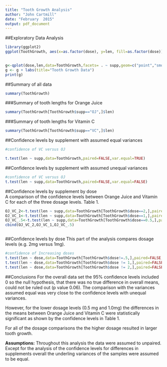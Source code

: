 ```yaml
---
title: "Tooth Growth Analysis"
author: "John Cartmill"
date: "February  2015"
output: pdf_document
---
```


  
##Exploratory Data Analysis   
  
```r
library(ggplot2)
ggplot(ToothGrowth, aes(x=as.factor(dose), y=len, fill=as.factor(dose)))+geom_boxplot()+facet_grid(.~supp)+ggtitle("ToothGrowth Data") + xlab("Dose (mg)") + ylab("Tooth length") + guides(fill=guide_legend(title="Dose"))
 

g<-qplot(dose,len,data=ToothGrowth,facets= . ~ supp,geom=c("point","smooth"),method="loess")
g <- g + labs(title="Tooth Growth Data")
print(g)
```

##Summary of all data

```r
summary(ToothGrowth)
```
###Summary of tooth lengths for Orange Juice
```r
summary(ToothGrowth[ToothGrowth$supp=="OJ",]$len)
```
###Summary of tooth lengths for Vitamin C 
```r
summary(ToothGrowth[ToothGrowth$supp=="VC",]$len)
```
##Confidence levels by supplement with assumed equal variances
```r
#confidence of VC versus OJ

t.test(len ~ supp,data=ToothGrowth,paired=FALSE,var.equal=TRUE)
```

##Confidence levels by supplement with assumed unequal variances
```r
#confidence of VC versus OJ
t.test(len ~ supp,data=ToothGrowth,paired=FALSE,var.equal=FALSE)
```

##Confidence levels by supplement by dose  
A comparison of the confidence levels between Orange Juice and Vitamin C for each of the three dosage levels.
Table 1.
```r
OJ_VC_2<-t.test(len ~ supp,data=ToothGrowth[ToothGrowth$dose==2,],paired=FALSE,var.equal=TRUE)$conf
OJ_VC_1<-t.test(len ~ supp,data=ToothGrowth[ToothGrowth$dose==1,],paired=FALSE,var.equal=TRUE)$conf
OJ_VC_.5<-t.test(len ~ supp,data=ToothGrowth[ToothGrowth$dose==0.5,],paired=FALSE,var.equal=TRUE)$conf
cbind(OJ_VC_2,OJ_VC_1,OJ_VC_.5)



```
##Confidence levels by dose
This part of the analysis compares dosage levels (e.g. 2mg versus 1mg).

```r
#confidence of Increasing doses
t.test(len ~ dose,data=ToothGrowth[ToothGrowth$dose!=.5,],paired=FALSE,var.equal=TRUE)
t.test(len ~ dose,data=ToothGrowth[ToothGrowth$dose != 1,],paired=FALSE,var.equal=TRUE)
t.test(len ~ dose,data=ToothGrowth[ToothGrowth$dose != 2,],paired=FALSE,var.equal=TRUE)


```

##Conclusions
For the overall data set the 95% confidence levels included 0 so the null hypothesis, that there was no true difference in overall means, could not be ruled out (p value 0.06). The comparison with the variances assumed equal was very close to the confidence levels with unequal variances.
  
However, for the lower dosage levels (0.5 mg and 1.0mg) the differences in the means between Orange Juice and Vitamin C were statistically significant as shown by the confidence levels in Table 1.   
  
For all of the dosage comparisons the the higher dosage resulted in larger tooth growth.

**Assumptions:** Throughout this analysis the data were assumed to unpaired. Except for the analysis of the confidence levels for differences in supplements overall the underling variances of the samples were assumed to be equal.
  




